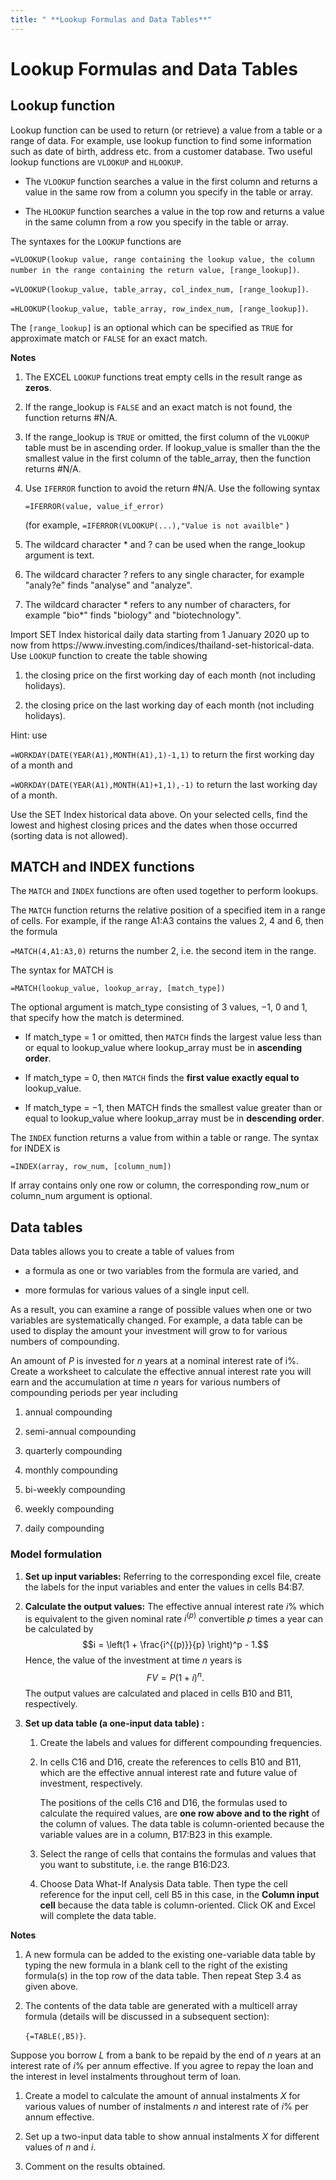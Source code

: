```yaml
---
title: " **Lookup Formulas and Data Tables**"
---
```


# Lookup Formulas and Data Tables

## Lookup function 

Lookup function can be used to return (or retrieve) a value from a table
or a range of data. For example, use lookup function to find some
information such as date of birth, address etc. from a customer
database. Two useful lookup functions are `VLOOKUP` and `HLOOKUP`.

-   The `VLOOKUP` function searches a value in the first column and
    returns a value in the same row from a column you specify in the
    table or array.

-   The `HLOOKUP` function searches a value in the top row and returns a
    value in the same column from a row you specify in the table or
    array.

The syntaxes for the `LOOKUP` functions are

`=VLOOKUP(lookup value, range containing the lookup value, the column number in the range containing the return value, [range_lookup])`.

`=VLOOKUP(lookup_value, table_array, col_index_num, [range_lookup])`.

`=HLOOKUP(lookup_value, table_array, row_index_num, [range_lookup])`.

The `[range_lookup]` is an optional which can be specified as `TRUE` for
approximate match or `FALSE` for an exact match.

**Notes**

1.  The EXCEL `LOOKUP` functions treat empty cells in the result range as
    **zeros**.

2.  If the range_lookup is `FALSE` and an exact match is not found, the
    function returns \#N/A.

3.  If the range_lookup is `TRUE` or omitted, the first column of the
    `VLOOKUP` table must be in ascending order. If lookup_value is smaller
    than the the smallest value in the first column of the table_array,
    then the function returns \#N/A.

4.  Use `IFERROR` function to avoid the return \#N/A. Use the following
    syntax

    `=IFERROR(value, value_if_error)` 
    
    (for example, `=IFERROR(VLOOKUP(...),"Value is not availble"` )

5.  The wildcard character \* and ? can be used when the range_lookup
    argument is text.

6.  The wildcard character ? refers to any single character, for example
    \"analy?e\" finds \"analyse\" and \"analyze\".

7.  The wildcard character \* refers to any number of characters, for
    example \"bio\*\" finds \"biology\" and \"biotechnology\".

::: {.example}
Import SET Index historical daily data starting from 1 January 2020 up
to now from
https://www.investing.com/indices/thailand-set-historical-data. Use
`LOOKUP` function to create the table showing

1.  the closing price on the first working day of each month (not
    including holidays).

2.  the closing price on the last working day of each month (not
    including holidays).

Hint: use

`=WORKDAY(DATE(YEAR(A1),MONTH(A1),1)-1,1)` to return the first working day
of a month and

`=WORKDAY(DATE(YEAR(A1),MONTH(A1)+1,1),-1)` to return the last working day
of a month.
:::

::: {.example}
Use the SET Index historical data above. On your selected cells, find
the lowest and highest closing prices and the dates when those occurred
(sorting data is not allowed).
:::

## MATCH and INDEX functions 


The `MATCH` and `INDEX` functions are often used together to perform
lookups.

The `MATCH` function returns the relative position of a specified item in
a range of cells. For example, if the range A1:A3 contains the values 2,
4 and 6, then the formula

`=MATCH(4,A1:A3,0)` returns the number 2, i.e. the second item in the
range.

The syntax for MATCH is

`=MATCH(lookup_value, lookup_array, [match_type])`

The optional argument is match_type consisting of 3 values, $-1$, 0 and
1, that specify how the match is determined.

-   If match_type = 1 or omitted, then `MATCH` finds the largest value
    less than or equal to lookup_value where lookup_array must be in
    **ascending order**.

-   If match_type = 0, then `MATCH` finds the **first value exactly equal
    to** lookup_value.

-   If match_type = $-1$, then MATCH finds the smallest value greater
    than or equal to lookup_value where lookup_array must be in
    **descending order**.

The `INDEX` function returns a value from within a table or range. The
syntax for INDEX is

`=INDEX(array, row_num, [column_num])`

If array contains only one row or column, the corresponding row_num or
column_num argument is optional.


## Data tables


Data tables allows you to create a table of values from

-   a formula as one or two variables from the formula are varied, and

-   more formulas for various values of a single input cell.

As a result, you can examine a range of possible values when one or two
variables are systematically changed. For example, a data table can be
used to display the amount your investment will grow to for various
numbers of compounding.

::: {.example}
An amount of $P$ is invested for $n$ years at a nominal interest rate of
i%. Create a worksheet to calculate the effective annual interest rate
you will earn and the accumulation at time $n$ years for various numbers
of compounding periods per year including

1.  annual compounding

2.  semi-annual compounding

3.  quarterly compounding

4.  monthly compounding

5.  bi-weekly compounding

6.  weekly compounding

7.  daily compounding
:::

### Model formulation {#model-formulation .unnumbered}

1.  **Set up input variables:** Referring to the corresponding excel
    file, create the labels for the input variables and enter the values
    in cells B4:B7.

2.  **Calculate the output values:** The effective annual interest rate
    $i\%$ which is equivalent to the given nominal rate $i^{(p)}$
    convertible $p$ times a year can be calculated by
    $$i = \left(1 + \frac{i^{(p)}}{p} \right)^p - 1.$$ Hence, the value
    of the investment at time $n$ years is $$FV = P (1 + i)^n.$$ The
    output values are calculated and placed in cells B10 and B11,
    respectively.

3.  **Set up data table (a one-input data table) :**

    1.  Create the labels and values for different compounding
        frequencies.

    2.  In cells C16 and D16, create the references to cells B10 and
        B11, which are the effective annual interest rate and future
        value of investment, respectively.

        The positions of the cells C16 and D16, the formulas used to
        calculate the required values, are **one row above and to the
        right** of the column of values. The data table is
        column-oriented because the variable values are in a column,
        B17:B23 in this example.

    3.  Select the range of cells that contains the formulas and values
        that you want to substitute, i.e. the range B16:D23.

    4.  Choose Data
        What-If Analysis Data table. Then type the cell reference for
        the input cell, cell B5 in this case, in the **Column input
        cell** because the data table is column-oriented. Click OK and
        Excel will complete the data table.

```{=html}
<!-- -->
```
**Notes**

1.  A new formula can be added to the existing one-variable data table
    by typing the new formula in a blank cell to the right of the
    existing formula(s) in the top row of the data table. Then repeat
    Step 3.4 as given above.

2.  The contents of the data table are generated with a multicell array
    formula (details will be discussed in a subsequent section):

    `{=TABLE(,B5)}`.

::: {.example}
Suppose you borrow $L$ from a bank to be repaid by the end of $n$ years
at an interest rate of $i\%$ per annum effective. If you agree to repay
the loan and the interest in level instalments throughout term of loan.

1.  Create a model to calculate the amount of annual instalments $X$ for
    various values of number of instalments $n$ and interest rate of
    $i\%$ per annum effective.

2.  Set up a two-input data table to show annual instalments $X$ for
    different values of $n$ and $i$.

3.  Comment on the results obtained.
:::
